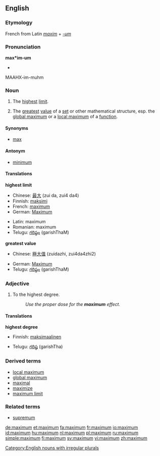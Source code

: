 ==English==

===Etymology===
French from Latin ''[[maxim]]'' + ''[[-um]]''

===Pronunciation===
'''max*im-um'''
*{{audio|en-uk-maximum.ogg|Audio (UK)}}
MAAHX-im-muhm

===Noun===
{{en-noun|maxima|pl2=maximums}}

# The [[high|highest]] [[limit]].
# {{mathematics}} The [[great]]est [[value]] of a [[set]] or other mathematical structure, esp. the [[global maximum]] or a [[local maximum]] of a [[function]].

====Synonyms====
*[[max]]

====Antonym====
*[[minimum]]

====Translations====
'''highest limit'''
{{top}}
*Chinese: [[最]][[大]] (zui da, zui4 da4)
*Finnish: [[maksimi]]
*French: [[maximum'French|maximum]]
*German: [[Maximum]] {{n}}
{{mid}}
*Latin: maximum
*Romanian: maximum
*Telugu: [[గరిష్ఠం]] (garishThaM)
{{bottom}}

'''greatest value'''
{{top}}
*Chinese: [[極]][[大]][[值]] (zuidazhi, zui4da4zhi2)
{{mid}}
*German: [[Maximum]] {{n}}
*Telugu: [[గరిష్ఠం]] (garishThaM)
{{bottom}}

===Adjective===
{{en-adj|-}}

# To the highest degree.
#: ''Use the proper dose for the '''maximum''' effect.''

====Translations====
'''highest degree'''
{{top}}
*Finnish: [[maksimaalinen]]
{{mid}}
*Telugu: [[గరిష్ఠ]] (garishTha)
{{bottom}}

===Derived terms===
*[[local maximum]]
*[[global maximum]]
*[[maximal]]
*[[maximize]]
*[[maximum limit]]

===Related terms===
*[[supremum]]

[[Category:English nouns with irregular plurals]]

[[de:maximum]]
[[et:maximum]]
[[fa:maximum]]
[[fr:maximum]]
[[io:maximum]]
[[id:maximum]]
[[hu:maximum]]
[[nl:maximum]]
[[pl:maximum]]
[[ru:maximum]]
[[simple:maximum]]
[[fi:maximum]]
[[sv:maximum]]
[[vi:maximum]]
[[zh:maximum]]